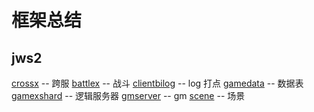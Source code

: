= 框架总结 =

== jws2 ==
[[crossx]]  -- 跨服
[[battlex]] -- 战斗
[[clientbilog]] -- log 打点
[[gamedata]] -- 数据表
[[gamexshard]] -- 逻辑服务器
[[gmserver]] -- gm
[[scene]] -- 场景
